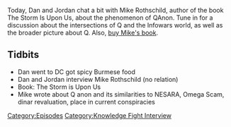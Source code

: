 {{DEFAULTSORT:
    #_EPISODE_0607:A Chat With Mike Rothschild
}}{{Episode
    | title           = A Chat With Mike Rothschild
    | caption         = Listen to this episode on [https://knowledgefight.libsyn.com/607-a-chat-with-mike-rothschild Libsyn] [https://open.spotify.com/episode/5fqhvNFIt3NvmIPfbgOd9u Spotify], Read the [[Transcript/607: A Chat With Mike Rothschild|Unofficial Transcript]], View discussion on [https://reddit.com/qbswv4 Reddit]
    | episodeNumber   = 607
    | length          = 01:26:23
    | airDate         = October 20, 2021
    | episodeType     = [[:Category:Knowledge Fight Interview|Knowledge Fight Interview]]
    | appearance      = [[Mike Rothschild]]
    | previousEpisode = [[606: June 18-19, 2003]]
    | nextEpisode     = [[608: Jordan Takes The Wheel 7]]
}}

{{Stub}}

Today, Dan and Jordan chat a bit with Mike Rothschild, author of the book The Storm Is Upon Us, about the phenomenon of QAnon.  Tune in for a discussion about the intersections of Q and the Infowars world, as well as the broader picture about Q.  Also, [https://www.mhpbooks.com/books/the-storm-is-upon-us/ buy Mike's book].

==Tidbits==

*Dan went to DC got spicy Burmese food
*Dan and Jordan interview Mike Rothschild (no relation)
*Book: The Storm is Upon Us
*Mike wrote about Q anon and its similarities to NESARA, Omega Scam, dinar revaluation, place in current conspiracies

[[Category:Episodes]]
[[Category:Knowledge Fight Interview]]
